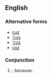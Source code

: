 ==English==

===Alternative forms===
* [[cuz]]
* [['cos]]
* [['coz]]
* [[coz]]

===Conjunction===
{{en-con}}

# {{label|en|slang|US}} {{eye dialect of|'cause|nodot=1|lang=en}}; because.
